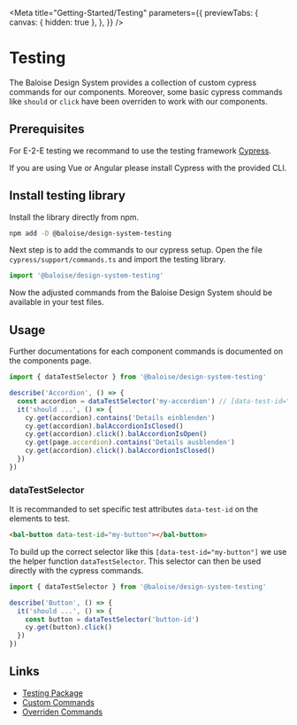 
<Meta
  title="Getting-Started/Testing"
  parameters={{
    previewTabs: {
      canvas: { hidden: true },
    },
  }}
/>

# Testing

The Baloise Design System provides a collection of custom cypress commands for our components. Moreover, some basic cypress commands like `should` or `click` have been overriden to work with our components.

## Prerequisites

For E-2-E testing we recommand to use the testing framework [Cypress](https://www.cypress.io/).

If you are using Vue or Angular please install Cypress with the provided CLI.

## Install testing library

Install the library directly from npm.

```bash
npm add -D @baloise/design-system-testing
```

Next step is to add the commands to our cypress setup. Open the file `cypress/support/commands.ts` and import the testing library.

```typescript
import '@baloise/design-system-testing'
```

Now the adjusted commands from the Baloise Design System should be available in your test files.

## Usage

Further documentations for each component commands is documented on the components page.

```typescript
import { dataTestSelector } from '@baloise/design-system-testing'

describe('Accordion', () => {
  const accordion = dataTestSelector('my-accordion') // [data-test-id="my-accordion"]
  it('should ...', () => {
    cy.get(accordion).contains('Details einblenden')
    cy.get(accordion).balAccordionIsClosed()
    cy.get(accordion).click().balAccordionIsOpen()
    cy.get(page.accordion).contains('Details ausblenden')
    cy.get(accordion).click().balAccordionIsClosed()
  })
})
```

### dataTestSelector

It is recommanded to set specific test attributes `data-test-id` on the elements to test.

```html
<bal-button data-test-id="my-button"></bal-button>
```

To build up the correct selector like this `[data-test-id="my-button"]` we use the helper function `dataTestSelector`. This selector can then be used directly with the cypress commands.

```typescript
import { dataTestSelector } from '@baloise/design-system-testing'

describe('Button', () => {
  it('should ...', () => {
    const button = dataTestSelector('button-id')
    cy.get(button).click()
  })
})
```

## Links

- [Testing Package](https://github.com/baloise/design-system/blob/master/packages/testing)
- [Custom Commands](https://github.com/baloise/design-system/blob/master/packages/testing/src/commands/custom)
- [Overriden Commands](https://github.com/baloise/design-system/blob/master/packages/testing/src/commands/overrides)
